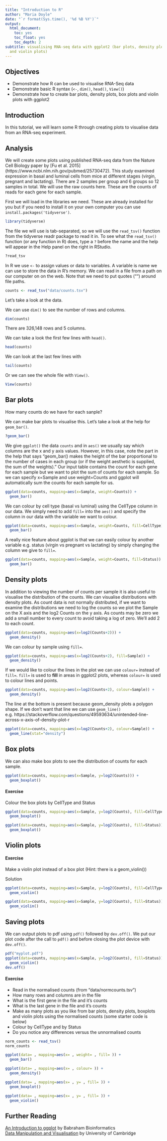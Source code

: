 ```yaml
---
title: "Introduction to R"
author: "Maria Doyle"
date: "`r format(Sys.time(), '%d %B %Y')`"
output: 
  html_document:
    toc: yes
    toc_float: yes
    toc_depth: 2
subtitle: visualising RNA-seq data with ggplot2 (bar plots, density plots, box plots
  and violin plots)
---
```


## Objectives
  
* Demonstrate how R can be used to visualise RNA-Seq data
* Demonstrate basic R syntax (`<-`, `dim()`, `head()`, `View()`)
* Demonstrate how to create bar plots, density plots, box plots and violin plots with ggplot2

## Introduction

In this tutorial, we will learn some R through creating plots to visualise data from an RNA-seq experiment.

## Analysis

We will create some plots using published RNA-seq data from the Nature Cell Biology paper by [Fu et al. 2015] (https://www.ncbi.nlm.nih.gov/pubmed/25730472). This study examined expression in basal and luminal cells from mice at different stages (virgin, pregnant and lactating). There are 2 samples per group and 6 groups so 12 samples in total. We will use the raw counts here. These are the counts of reads for each gene for each sample.

First we will load in the libraries we need. These are already installed for you but if you need to install it on your own computer you can use `install.packages('tidyverse')`. 

```r
library(tidyverse)
```

The file we will use is tab-separated, so we will use the `read_tsv()` function from the tidyverse readr package to read it in. To see what the `read_tsv()` function (or any function in R) does, type a `?` before the name and the help will appear in the Help panel on the right in RStudio.

```r
?read_tsv
```

In R we use `<-` to assign values or data to variables. A variable is name we can use to store the data in R's memory. We can read in a file from a path on our computer on on the web. Note that we need to put quotes ("") around file paths.

```r
counts <- read_tsv("data/counts.tsv")
```


Let's take a look at the data. 

We can use `dim()` to see the number of rows and columns.

```r
dim(counts)
```

There are 326,148 rows and 5 columns.

We can take a look the first few lines with `head()`.

```r
head(counts)
```

We can look at the last few lines with 
```r
tail(counts)
```

Or we can see the whole file with `View()`.

```r
View(counts)
```


## Bar plots

How many counts do we have for each sanple?
  
We can make bar plots to visualise this. Let's take a look at the help for `geom_bar()`.

```r
?geom_bar() 
```

We give `ggplot()` the data `counts` and in `aes()` we usually say which columns are the x and y axis values. However, in this case, note the part in the help that says "geom_bar() makes the height of the bar proportional to the number of cases in each group (or if the weight aesthetic is supplied, the sum of the weights)." Our input table contains the count for each gene for each sample but we want to plot the sum of counts for each sample. So we can specify x=Sample and use weight=Counts and ggplot will automatically sum the counts for each sample for us.

```r
ggplot(data=counts, mapping=aes(x=Sample, weight=Counts)) +
  geom_bar() 
```

We can colour by cell type (basal vs luminal) using the CellType column in our data. We simply need to add `fill=` into the `aes()` and specify the column in our data with the variable we want to colour.

```r
ggplot(data=counts, mapping=aes(x=Sample, weight=Counts, fill=CellType)) +
  geom_bar() 
```

A really nice feature about ggplot is that we can easily colour by another variable e.g. status (virgin vs pregnant vs lactating) by simply changing the column we give to `fill=`.

```r
ggplot(data=counts, mapping=aes(x=Sample, weight=Counts, fill=Status)) +
  geom_bar() 
```

## Density plots

In addition to viewing the number of counts per sample it is also useful to visualise the distribution of the counts. We can visualise distributions with density plots. As count data is not normally distributed, if we want to examine the distributions we need to log the counts so we plot the Sample on the X axis and the log2 Counts on the y axis. As counts may be zero we add a small number to every count to avoid taking a log of zero. We'll add 2 to each count.

```r
ggplot(data=counts, mapping=aes(x=log2(Counts+2))) +
  geom_density()
```

We can colour by sample using `fill=`.

```r
ggplot(data=counts, mapping=aes(x=log2(Counts+2), fill=Sample)) +
  geom_density() 
```

If we would like to colour the lines in the plot we can use `colour=` instead of `fill=`. `fill=` is used to **fill** in areas in ggplot2 plots, whereas `colour=` is used to colour lines and points.


```r
ggplot(data=counts, mapping=aes(x=log2(Counts+2), colour=Sample)) +
  geom_density() 
```

The line at the bottom is present because geom_density plots a polygon shape. If we don't want that line we can use `geom_line()` e.g. https://stackoverflow.com/questions/49593634/unintended-line-across-x-axis-of-density-plot-r
```r
ggplot(data=counts, mapping=aes(x=log2(Counts+2), colour=Sample)) +
  geom_line(stat="density") 
```

## Box plots

We can also make box plots to see the distribution of counts for each sample.

```r
ggplot(data=counts, mapping=aes(x=Sample, y=log2(Counts))) +
  geom_boxplot()
```

#### Exercise

Colour the box plots by CellType and Status

```r
ggplot(data=counts, mapping=aes(x=Sample, y=log2(Counts), fill=CellType)) +
  geom_boxplot()
```


```r
ggplot(data=counts, mapping=aes(x=Sample, y=log2(Counts), fill=Status)) +
  geom_boxplot()
```

## Violin plots

#### Exercise

Make a violin plot instead of a box plot (Hint: there is a geom_violin())

Solution

```r
ggplot(data=counts, mapping=aes(x=Sample, y=log2(Counts), fill=CellType)) +
  geom_violin()
```

```r
ggplot(data=counts, mapping=aes(x=Sample, y=log2(Counts), fill=Status)) +
  geom_violin()
```

## Saving plots

We can output plots to pdf using `pdf()` followed by `dev.off()`. We put our plot code after the call to `pdf()` and before closing the plot device with `dev.off()`.

```r
pdf("myplot.pdf")
ggplot(data=counts, mapping=aes(x=Sample, y=log2(Counts), fill=Status)) +
  geom_violin()
dev.off()
```

#### Exercise
  * Read in the normalised counts (from "data/normcounts.tsv")
  * How many rows and columns are in the file
  * What is the first gene in the file and it's counts
  * What is the last gene in the file and it's counts
  * Make as many plots as you like from bar plots, density plots, boxplots and violin plots using the normalised counts (some starter code is below)
  * Colour by CellType and by Status
  * Do you notice any differences versus the unnormalised counts
  
```r
norm_counts <- read_tsv()
norm_counts
```


```r
ggplot(data= , mapping=aes(x= , weight= , fill= )) +
  geom_bar() 
```
 

```r
ggplot(data= , mapping=aes(x= , colour= )) +
  geom_density() 
```


```r
ggplot(data= , mapping=aes(x= , y= , fill= )) +
  geom_boxplot() 
```


```r
ggplot(data= , mapping=aes(x= , y= , fill= )) +
  geom_violin()
```


## Further Reading
[An Introduction to ggplot](https://www.bioinformatics.babraham.ac.uk/training.html#ggplot) by Babraham Bioinformatics  
[Data Manipulation and Visualisation](http://bioinformatics-core-shared-training.github.io/r-intermediate/) by University of Cambridge 